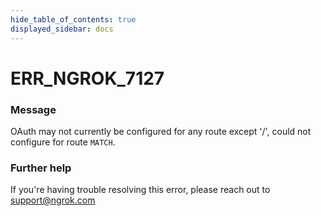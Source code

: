 ```yaml
---
hide_table_of_contents: true
displayed_sidebar: docs
---
```



# ERR_NGROK_7127

### Message
OAuth may not currently be configured for any route except '/', could not configure for route `MATCH`.

<ErrorDetails error='err_ngrok_7127' />


### Further help
If you're having trouble resolving this error, please reach out to [support@ngrok.com](mailto:support@ngrok.com?subject=Help%20with%20ERR_NGROK_7127)

